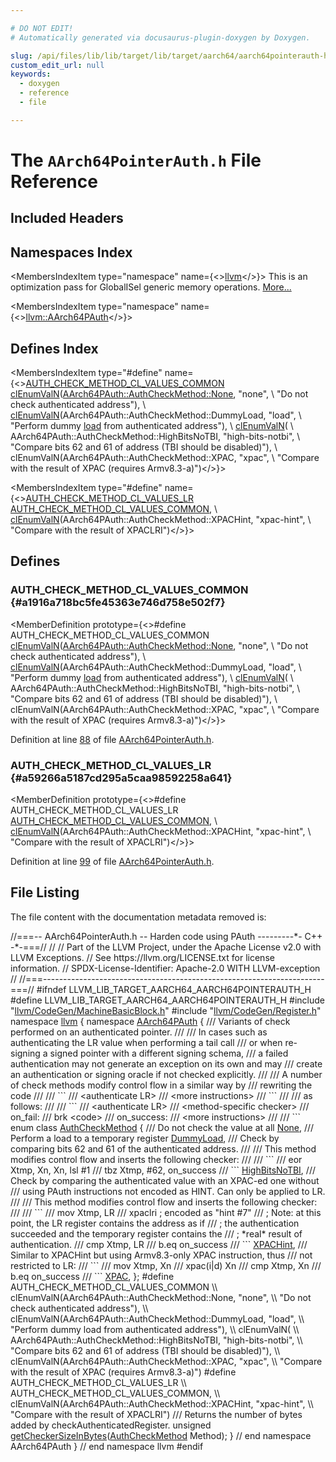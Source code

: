 ```yaml
---

# DO NOT EDIT!
# Automatically generated via docusaurus-plugin-doxygen by Doxygen.

slug: /api/files/lib/lib/target/lib/target/aarch64/aarch64pointerauth-h
custom_edit_url: null
keywords:
  - doxygen
  - reference
  - file

---
```





# The `AArch64PointerAuth.h` File Reference

<DoxygenPage pluginConfig={pluginConfig}>



## Included Headers

<IncludesList>
<IncludesListItem
  filePath="llvm/CodeGen/MachineBasicBlock.h"
  permalink="/docs/api/files/include/include/llvm/include/llvm/codegen/machinebasicblock-h"
  isLocal="true" />
<IncludesListItem
  filePath="llvm/CodeGen/Register.h"
  permalink="/docs/api/files/include/include/llvm/include/llvm/codegen/register-h"
  isLocal="true" />
</IncludesList>

## Namespaces Index

<MembersIndex>

<MembersIndexItem
  type="namespace"
  name={<><a href="/docs/api/namespaces/llvm">llvm</a></>}>
This is an optimization pass for GlobalISel generic memory operations. <a href="/docs/api/namespaces/llvm/#details">More...</a>
</MembersIndexItem>

<MembersIndexItem
  type="namespace"
  name={<><a href="/docs/api/namespaces/llvm/aarch64pauth">llvm::AArch64PAuth</a></>}>
</MembersIndexItem>

</MembersIndex>

## Defines Index

<MembersIndex>

<MembersIndexItem
  type="#define"
  name={<><a href="#a1916a718bc5fe45363e746d758e502f7">AUTH&#95;CHECK&#95;METHOD&#95;CL&#95;VALUES&#95;COMMON</a>&nbsp;&nbsp;&nbsp;  <a href="/docs/api/files/include/include/llvm/include/llvm/support/commandline-h/#a187fd767976b311c09dff5e05ac0c1bc">clEnumValN</a>(<a href="/docs/api/files/lib/lib/textapi/textstubcommon-h/#a8e64f5532820f43f01399ac8bb2ff3e9ac9d3e887722f2bc482bcca9d41c512af">AArch64PAuth::AuthCheckMethod::None</a>, &quot;none&quot;,                      \\
             &quot;Do not check authenticated address&quot;),                            \\
      <a href="/docs/api/files/include/include/llvm/include/llvm/support/commandline-h/#a187fd767976b311c09dff5e05ac0c1bc">clEnumValN</a>(AArch64PAuth::AuthCheckMethod::DummyLoad, &quot;load&quot;,             \\
                 &quot;Perform dummy <a href="/docs/api/files/lib/lib/target/lib/target/amdgpu/amdgpumarklastscratchload-cpp/#a8a3fe89940744b94ffe5dacd6704c2be">load</a> from authenticated address&quot;),             \\
      <a href="/docs/api/files/include/include/llvm/include/llvm/support/commandline-h/#a187fd767976b311c09dff5e05ac0c1bc">clEnumValN</a>(                                                              \\
          AArch64PAuth::AuthCheckMethod::HighBitsNoTBI, &quot;high-bits-notbi&quot;,     \\
          &quot;Compare bits 62 and 61 of address (TBI should be disabled)&quot;),       \\
      clEnumValN(AArch64PAuth::AuthCheckMethod::XPAC, &quot;xpac&quot;,                  \\
                 &quot;Compare with the result of XPAC (requires Armv8.3-a)&quot;)</>}>
</MembersIndexItem>

<MembersIndexItem
  type="#define"
  name={<><a href="#a59266a5187cd295a5caa98592258a641">AUTH&#95;CHECK&#95;METHOD&#95;CL&#95;VALUES&#95;LR</a>&nbsp;&nbsp;&nbsp;      <a href="#a1916a718bc5fe45363e746d758e502f7">AUTH&#95;CHECK&#95;METHOD&#95;CL&#95;VALUES&#95;COMMON</a>,                                      \\
      <a href="/docs/api/files/include/include/llvm/include/llvm/support/commandline-h/#a187fd767976b311c09dff5e05ac0c1bc">clEnumValN</a>(AArch64PAuth::AuthCheckMethod::XPACHint, &quot;xpac-hint&quot;,         \\
                 &quot;Compare with the result of XPACLRI&quot;)</>}>
</MembersIndexItem>

</MembersIndex>


<SectionDefinition>

## Defines

### AUTH&#95;CHECK&#95;METHOD&#95;CL&#95;VALUES&#95;COMMON {#a1916a718bc5fe45363e746d758e502f7}

<MemberDefinition
  prototype={<>#define AUTH&#95;CHECK&#95;METHOD&#95;CL&#95;VALUES&#95;COMMON&nbsp;&nbsp;&nbsp;  <a href="/docs/api/files/include/include/llvm/include/llvm/support/commandline-h/#a187fd767976b311c09dff5e05ac0c1bc">clEnumValN</a>(<a href="/docs/api/files/lib/lib/textapi/textstubcommon-h/#a8e64f5532820f43f01399ac8bb2ff3e9ac9d3e887722f2bc482bcca9d41c512af">AArch64PAuth::AuthCheckMethod::None</a>, &quot;none&quot;,                      \\
             &quot;Do not check authenticated address&quot;),                            \\
      <a href="/docs/api/files/include/include/llvm/include/llvm/support/commandline-h/#a187fd767976b311c09dff5e05ac0c1bc">clEnumValN</a>(AArch64PAuth::AuthCheckMethod::DummyLoad, &quot;load&quot;,             \\
                 &quot;Perform dummy <a href="/docs/api/files/lib/lib/target/lib/target/amdgpu/amdgpumarklastscratchload-cpp/#a8a3fe89940744b94ffe5dacd6704c2be">load</a> from authenticated address&quot;),             \\
      <a href="/docs/api/files/include/include/llvm/include/llvm/support/commandline-h/#a187fd767976b311c09dff5e05ac0c1bc">clEnumValN</a>(                                                              \\
          AArch64PAuth::AuthCheckMethod::HighBitsNoTBI, &quot;high-bits-notbi&quot;,     \\
          &quot;Compare bits 62 and 61 of address (TBI should be disabled)&quot;),       \\
      clEnumValN(AArch64PAuth::AuthCheckMethod::XPAC, &quot;xpac&quot;,                  \\
                 &quot;Compare with the result of XPAC (requires Armv8.3-a)&quot;)</>}>

Definition at line <a href="#l00088">88</a> of file <a href="/docs/api/files/lib/lib/target/lib/target/aarch64/aarch64pointerauth-h">AArch64PointerAuth.h</a>.
</MemberDefinition>

### AUTH&#95;CHECK&#95;METHOD&#95;CL&#95;VALUES&#95;LR {#a59266a5187cd295a5caa98592258a641}

<MemberDefinition
  prototype={<>#define AUTH&#95;CHECK&#95;METHOD&#95;CL&#95;VALUES&#95;LR&nbsp;&nbsp;&nbsp;      <a href="#a1916a718bc5fe45363e746d758e502f7">AUTH&#95;CHECK&#95;METHOD&#95;CL&#95;VALUES&#95;COMMON</a>,                                      \\
      <a href="/docs/api/files/include/include/llvm/include/llvm/support/commandline-h/#a187fd767976b311c09dff5e05ac0c1bc">clEnumValN</a>(AArch64PAuth::AuthCheckMethod::XPACHint, &quot;xpac-hint&quot;,         \\
                 &quot;Compare with the result of XPACLRI&quot;)</>}>

Definition at line <a href="#l00099">99</a> of file <a href="/docs/api/files/lib/lib/target/lib/target/aarch64/aarch64pointerauth-h">AArch64PointerAuth.h</a>.
</MemberDefinition>

</SectionDefinition>

## File Listing

The file content with the documentation metadata removed is:

<ProgramListing>

<Link id="l00001" /><CodeLine lineNumber="1"><Highlight kind="comment">//===-- AArch64PointerAuth.h -- Harden code using PAuth ---------&#42;- C++ -&#42;-===//</Highlight><Highlight kind="normal"></Highlight></CodeLine>
<Link id="l00002" /><CodeLine lineNumber="2"><Highlight kind="normal"></Highlight><Highlight kind="comment">//</Highlight><Highlight kind="normal"></Highlight></CodeLine>
<Link id="l00003" /><CodeLine lineNumber="3"><Highlight kind="normal"></Highlight><Highlight kind="comment">// Part of the LLVM Project, under the Apache License v2.0 with LLVM Exceptions.</Highlight><Highlight kind="normal"></Highlight></CodeLine>
<Link id="l00004" /><CodeLine lineNumber="4"><Highlight kind="normal"></Highlight><Highlight kind="comment">// See https://llvm.org/LICENSE.txt for license information.</Highlight><Highlight kind="normal"></Highlight></CodeLine>
<Link id="l00005" /><CodeLine lineNumber="5"><Highlight kind="normal"></Highlight><Highlight kind="comment">// SPDX-License-Identifier: Apache-2.0 WITH LLVM-exception</Highlight><Highlight kind="normal"></Highlight></CodeLine>
<Link id="l00006" /><CodeLine lineNumber="6"><Highlight kind="normal"></Highlight><Highlight kind="comment">//</Highlight><Highlight kind="normal"></Highlight></CodeLine>
<Link id="l00007" /><CodeLine lineNumber="7"><Highlight kind="normal"></Highlight><Highlight kind="comment">//===----------------------------------------------------------------------===//</Highlight><Highlight kind="normal"></Highlight></CodeLine>
<Link id="l00008" /><CodeLine lineNumber="8"><Highlight kind="normal"></Highlight></CodeLine>
<Link id="l00009" /><CodeLine lineNumber="9"><Highlight kind="normal"></Highlight><Highlight kind="preprocessor">#ifndef LLVM&#95;LIB&#95;TARGET&#95;AARCH64&#95;AARCH64POINTERAUTH&#95;H</Highlight><Highlight kind="normal"></Highlight></CodeLine>
<Link id="l00010" /><CodeLine lineNumber="10"><Highlight kind="normal"></Highlight><Highlight kind="preprocessor">#define LLVM&#95;LIB&#95;TARGET&#95;AARCH64&#95;AARCH64POINTERAUTH&#95;H</Highlight><Highlight kind="normal"></Highlight></CodeLine>
<Link id="l00011" /><CodeLine lineNumber="11"><Highlight kind="normal"></Highlight></CodeLine>
<Link id="l00012" /><CodeLine lineNumber="12"><Highlight kind="normal"></Highlight><Highlight kind="preprocessor">#include &quot;<a href="/docs/api/files/include/include/llvm/include/llvm/codegen/machinebasicblock-h">llvm/CodeGen/MachineBasicBlock.h</a>&quot;</Highlight><Highlight kind="normal"></Highlight></CodeLine>
<Link id="l00013" /><CodeLine lineNumber="13"><Highlight kind="normal"></Highlight><Highlight kind="preprocessor">#include &quot;<a href="/docs/api/files/include/include/llvm/include/llvm/codegen/register-h">llvm/CodeGen/Register.h</a>&quot;</Highlight><Highlight kind="normal"></Highlight></CodeLine>
<Link id="l00014" /><CodeLine lineNumber="14"><Highlight kind="normal"></Highlight></CodeLine>
<Link id="l00015" /><CodeLine lineNumber="15"><Highlight kind="normal"></Highlight><Highlight kind="keyword">namespace </Highlight><Highlight kind="normal"><a href="/docs/api/namespaces/llvm">llvm</a> &#123;</Highlight></CodeLine>
<Link id="l00016" /><CodeLine lineNumber="16" lineLink="/docs/api/namespaces/llvm/aarch64pauth"><Highlight kind="normal"></Highlight><Highlight kind="keyword">namespace </Highlight><Highlight kind="normal"><a href="/docs/api/namespaces/llvm/aarch64pauth">AArch64PAuth</a> &#123;</Highlight></CodeLine>
<Link id="l00017" /><CodeLine lineNumber="17"><Highlight kind="normal"></Highlight><Highlight kind="comment"></Highlight></CodeLine>
<Link id="l00018" /><CodeLine lineNumber="18"><Highlight kind="comment">/// Variants of check performed on an authenticated pointer.</Highlight></CodeLine>
<Link id="l00019" /><CodeLine lineNumber="19"><Highlight kind="comment">///</Highlight></CodeLine>
<Link id="l00020" /><CodeLine lineNumber="20"><Highlight kind="comment">/// In cases such as authenticating the LR value when performing a tail call</Highlight></CodeLine>
<Link id="l00021" /><CodeLine lineNumber="21"><Highlight kind="comment">/// or when re-signing a signed pointer with a different signing schema,</Highlight></CodeLine>
<Link id="l00022" /><CodeLine lineNumber="22"><Highlight kind="comment">/// a failed authentication may not generate an exception on its own and may</Highlight></CodeLine>
<Link id="l00023" /><CodeLine lineNumber="23"><Highlight kind="comment">/// create an authentication or signing oracle if not checked explicitly.</Highlight></CodeLine>
<Link id="l00024" /><CodeLine lineNumber="24"><Highlight kind="comment">///</Highlight></CodeLine>
<Link id="l00025" /><CodeLine lineNumber="25"><Highlight kind="comment">/// A number of check methods modify control flow in a similar way by</Highlight></CodeLine>
<Link id="l00026" /><CodeLine lineNumber="26"><Highlight kind="comment">/// rewriting the code</Highlight></CodeLine>
<Link id="l00027" /><CodeLine lineNumber="27"><Highlight kind="comment">///</Highlight></CodeLine>
<Link id="l00028" /><CodeLine lineNumber="28"><Highlight kind="comment">/// &#96;&#96;&#96;</Highlight></CodeLine>
<Link id="l00029" /><CodeLine lineNumber="29"><Highlight kind="comment">///   &lt;authenticate LR&gt;</Highlight></CodeLine>
<Link id="l00030" /><CodeLine lineNumber="30"><Highlight kind="comment">///   &lt;more instructions&gt;</Highlight></CodeLine>
<Link id="l00031" /><CodeLine lineNumber="31"><Highlight kind="comment">/// &#96;&#96;&#96;</Highlight></CodeLine>
<Link id="l00032" /><CodeLine lineNumber="32"><Highlight kind="comment">///</Highlight></CodeLine>
<Link id="l00033" /><CodeLine lineNumber="33"><Highlight kind="comment">/// as follows:</Highlight></CodeLine>
<Link id="l00034" /><CodeLine lineNumber="34"><Highlight kind="comment">///</Highlight></CodeLine>
<Link id="l00035" /><CodeLine lineNumber="35"><Highlight kind="comment">/// &#96;&#96;&#96;</Highlight></CodeLine>
<Link id="l00036" /><CodeLine lineNumber="36"><Highlight kind="comment">///   &lt;authenticate LR&gt;</Highlight></CodeLine>
<Link id="l00037" /><CodeLine lineNumber="37"><Highlight kind="comment">///   &lt;method-specific checker&gt;</Highlight></CodeLine>
<Link id="l00038" /><CodeLine lineNumber="38"><Highlight kind="comment">/// on&#95;fail:</Highlight></CodeLine>
<Link id="l00039" /><CodeLine lineNumber="39"><Highlight kind="comment">///   brk &lt;code&gt;</Highlight></CodeLine>
<Link id="l00040" /><CodeLine lineNumber="40"><Highlight kind="comment">/// on&#95;success:</Highlight></CodeLine>
<Link id="l00041" /><CodeLine lineNumber="41"><Highlight kind="comment">///   &lt;more instructions&gt;</Highlight></CodeLine>
<Link id="l00042" /><CodeLine lineNumber="42"><Highlight kind="comment">///</Highlight></CodeLine>
<Link id="l00043" /><CodeLine lineNumber="43"><Highlight kind="comment">/// &#96;&#96;&#96;</Highlight><Highlight kind="normal"></Highlight></CodeLine>
<Link id="l00044" /><CodeLine lineNumber="44" lineLink="/docs/api/namespaces/llvm/aarch64pauth/#abf78b4a589091577668be8331dbf3e10"><Highlight kind="normal"></Highlight><Highlight kind="keyword">enum class</Highlight><Highlight kind="normal"> <a href="/docs/api/namespaces/llvm/aarch64pauth/#abf78b4a589091577668be8331dbf3e10">AuthCheckMethod</a> &#123;</Highlight><Highlight kind="comment"></Highlight></CodeLine>
<Link id="l00045" /><CodeLine lineNumber="45"><Highlight kind="comment">  /// Do not check the value at all</Highlight><Highlight kind="normal"></Highlight></CodeLine>
<Link id="l00046" /><CodeLine lineNumber="46" lineLink="/docs/api/namespaces/llvm/aarch64pauth/#abf78b4a589091577668be8331dbf3e10a6adf97f83acf6453d4a6a4b1070f3754"><Highlight kind="normal">  <a href="/docs/api/namespaces/llvm/aarch64pauth/#abf78b4a589091577668be8331dbf3e10a6adf97f83acf6453d4a6a4b1070f3754">None</a>,</Highlight></CodeLine>
<Link id="l00047" /><CodeLine lineNumber="47"><Highlight kind="normal"></Highlight><Highlight kind="comment"></Highlight></CodeLine>
<Link id="l00048" /><CodeLine lineNumber="48"><Highlight kind="comment">  /// Perform a load to a temporary register</Highlight><Highlight kind="normal"></Highlight></CodeLine>
<Link id="l00049" /><CodeLine lineNumber="49" lineLink="/docs/api/namespaces/llvm/aarch64pauth/#abf78b4a589091577668be8331dbf3e10a24204a7fa8ab4d609a76a48ac4673b22"><Highlight kind="normal">  <a href="/docs/api/namespaces/llvm/aarch64pauth/#abf78b4a589091577668be8331dbf3e10a24204a7fa8ab4d609a76a48ac4673b22">DummyLoad</a>,</Highlight></CodeLine>
<Link id="l00050" /><CodeLine lineNumber="50"><Highlight kind="normal"></Highlight><Highlight kind="comment"></Highlight></CodeLine>
<Link id="l00051" /><CodeLine lineNumber="51"><Highlight kind="comment">  /// Check by comparing bits 62 and 61 of the authenticated address.</Highlight></CodeLine>
<Link id="l00052" /><CodeLine lineNumber="52"><Highlight kind="comment">  ///</Highlight></CodeLine>
<Link id="l00053" /><CodeLine lineNumber="53"><Highlight kind="comment">  /// This method modifies control flow and inserts the following checker:</Highlight></CodeLine>
<Link id="l00054" /><CodeLine lineNumber="54"><Highlight kind="comment">  ///</Highlight></CodeLine>
<Link id="l00055" /><CodeLine lineNumber="55"><Highlight kind="comment">  /// &#96;&#96;&#96;</Highlight></CodeLine>
<Link id="l00056" /><CodeLine lineNumber="56"><Highlight kind="comment">  ///   eor Xtmp, Xn, Xn, lsl #1</Highlight></CodeLine>
<Link id="l00057" /><CodeLine lineNumber="57"><Highlight kind="comment">  ///   tbz Xtmp, #62, on&#95;success</Highlight></CodeLine>
<Link id="l00058" /><CodeLine lineNumber="58"><Highlight kind="comment">  /// &#96;&#96;&#96;</Highlight><Highlight kind="normal"></Highlight></CodeLine>
<Link id="l00059" /><CodeLine lineNumber="59" lineLink="/docs/api/namespaces/llvm/aarch64pauth/#abf78b4a589091577668be8331dbf3e10a47343d56dc562d3a8366d3854eb64161"><Highlight kind="normal">  <a href="/docs/api/namespaces/llvm/aarch64pauth/#abf78b4a589091577668be8331dbf3e10a47343d56dc562d3a8366d3854eb64161">HighBitsNoTBI</a>,</Highlight></CodeLine>
<Link id="l00060" /><CodeLine lineNumber="60"><Highlight kind="normal"></Highlight><Highlight kind="comment"></Highlight></CodeLine>
<Link id="l00061" /><CodeLine lineNumber="61"><Highlight kind="comment">  /// Check by comparing the authenticated value with an XPAC-ed one without</Highlight></CodeLine>
<Link id="l00062" /><CodeLine lineNumber="62"><Highlight kind="comment">  /// using PAuth instructions not encoded as HINT. Can only be applied to LR.</Highlight></CodeLine>
<Link id="l00063" /><CodeLine lineNumber="63"><Highlight kind="comment">  ///</Highlight></CodeLine>
<Link id="l00064" /><CodeLine lineNumber="64"><Highlight kind="comment">  /// This method modifies control flow and inserts the following checker:</Highlight></CodeLine>
<Link id="l00065" /><CodeLine lineNumber="65"><Highlight kind="comment">  ///</Highlight></CodeLine>
<Link id="l00066" /><CodeLine lineNumber="66"><Highlight kind="comment">  /// &#96;&#96;&#96;</Highlight></CodeLine>
<Link id="l00067" /><CodeLine lineNumber="67"><Highlight kind="comment">  ///   mov Xtmp, LR</Highlight></CodeLine>
<Link id="l00068" /><CodeLine lineNumber="68"><Highlight kind="comment">  ///   xpaclri           ; encoded as &quot;hint #7&quot;</Highlight></CodeLine>
<Link id="l00069" /><CodeLine lineNumber="69"><Highlight kind="comment">  ///   ; Note: at this point, the LR register contains the address as if</Highlight></CodeLine>
<Link id="l00070" /><CodeLine lineNumber="70"><Highlight kind="comment">  ///   ; the authentication succeeded and the temporary register contains the</Highlight></CodeLine>
<Link id="l00071" /><CodeLine lineNumber="71"><Highlight kind="comment">  ///   ; &#42;real&#42; result of authentication.</Highlight></CodeLine>
<Link id="l00072" /><CodeLine lineNumber="72"><Highlight kind="comment">  ///   cmp Xtmp, LR</Highlight></CodeLine>
<Link id="l00073" /><CodeLine lineNumber="73"><Highlight kind="comment">  ///   b.eq on&#95;success</Highlight></CodeLine>
<Link id="l00074" /><CodeLine lineNumber="74"><Highlight kind="comment">  /// &#96;&#96;&#96;</Highlight><Highlight kind="normal"></Highlight></CodeLine>
<Link id="l00075" /><CodeLine lineNumber="75" lineLink="/docs/api/namespaces/llvm/aarch64pauth/#abf78b4a589091577668be8331dbf3e10a1fb8b484947fc2d97a18d9b90e0c08fb"><Highlight kind="normal">  <a href="/docs/api/namespaces/llvm/aarch64pauth/#abf78b4a589091577668be8331dbf3e10a1fb8b484947fc2d97a18d9b90e0c08fb">XPACHint</a>,</Highlight></CodeLine>
<Link id="l00076" /><CodeLine lineNumber="76"><Highlight kind="normal"></Highlight><Highlight kind="comment"></Highlight></CodeLine>
<Link id="l00077" /><CodeLine lineNumber="77"><Highlight kind="comment">  /// Similar to XPACHint but using Armv8.3-only XPAC instruction, thus</Highlight></CodeLine>
<Link id="l00078" /><CodeLine lineNumber="78"><Highlight kind="comment">  /// not restricted to LR:</Highlight></CodeLine>
<Link id="l00079" /><CodeLine lineNumber="79"><Highlight kind="comment">  /// &#96;&#96;&#96;</Highlight></CodeLine>
<Link id="l00080" /><CodeLine lineNumber="80"><Highlight kind="comment">  ///   mov Xtmp, Xn</Highlight></CodeLine>
<Link id="l00081" /><CodeLine lineNumber="81"><Highlight kind="comment">  ///   xpac(i|d) Xn</Highlight></CodeLine>
<Link id="l00082" /><CodeLine lineNumber="82"><Highlight kind="comment">  ///   cmp Xtmp, Xn</Highlight></CodeLine>
<Link id="l00083" /><CodeLine lineNumber="83"><Highlight kind="comment">  ///   b.eq on&#95;success</Highlight></CodeLine>
<Link id="l00084" /><CodeLine lineNumber="84"><Highlight kind="comment">  /// &#96;&#96;&#96;</Highlight><Highlight kind="normal"></Highlight></CodeLine>
<Link id="l00085" /><CodeLine lineNumber="85" lineLink="/docs/api/namespaces/llvm/aarch64pauth/#abf78b4a589091577668be8331dbf3e10ae34527c9d45ac8d5e68634911bfcd36e"><Highlight kind="normal">  <a href="/docs/api/namespaces/llvm/aarch64pauth/#abf78b4a589091577668be8331dbf3e10ae34527c9d45ac8d5e68634911bfcd36e">XPAC</a>,</Highlight></CodeLine>
<Link id="l00086" /><CodeLine lineNumber="86"><Highlight kind="normal">&#125;;</Highlight></CodeLine>
<Link id="l00087" /><CodeLine lineNumber="87"><Highlight kind="normal"></Highlight></CodeLine>
<Link id="l00088" /><CodeLine lineNumber="88" lineLink="#a1916a718bc5fe45363e746d758e502f7"><Highlight kind="normal"></Highlight><Highlight kind="preprocessor">#define AUTH&#95;CHECK&#95;METHOD&#95;CL&#95;VALUES&#95;COMMON                                     \\</Highlight></CodeLine>
<Link id="l00089" /><CodeLine lineNumber="89"><Highlight kind="preprocessor">  clEnumValN(AArch64PAuth::AuthCheckMethod::None, &quot;none&quot;,                      \\</Highlight></CodeLine>
<Link id="l00090" /><CodeLine lineNumber="90"><Highlight kind="preprocessor">             &quot;Do not check authenticated address&quot;),                            \\</Highlight></CodeLine>
<Link id="l00091" /><CodeLine lineNumber="91"><Highlight kind="preprocessor">      clEnumValN(AArch64PAuth::AuthCheckMethod::DummyLoad, &quot;load&quot;,             \\</Highlight></CodeLine>
<Link id="l00092" /><CodeLine lineNumber="92"><Highlight kind="preprocessor">                 &quot;Perform dummy load from authenticated address&quot;),             \\</Highlight></CodeLine>
<Link id="l00093" /><CodeLine lineNumber="93"><Highlight kind="preprocessor">      clEnumValN(                                                              \\</Highlight></CodeLine>
<Link id="l00094" /><CodeLine lineNumber="94"><Highlight kind="preprocessor">          AArch64PAuth::AuthCheckMethod::HighBitsNoTBI, &quot;high-bits-notbi&quot;,     \\</Highlight></CodeLine>
<Link id="l00095" /><CodeLine lineNumber="95"><Highlight kind="preprocessor">          &quot;Compare bits 62 and 61 of address (TBI should be disabled)&quot;),       \\</Highlight></CodeLine>
<Link id="l00096" /><CodeLine lineNumber="96"><Highlight kind="preprocessor">      clEnumValN(AArch64PAuth::AuthCheckMethod::XPAC, &quot;xpac&quot;,                  \\</Highlight></CodeLine>
<Link id="l00097" /><CodeLine lineNumber="97"><Highlight kind="preprocessor">                 &quot;Compare with the result of XPAC (requires Armv8.3-a)&quot;)</Highlight><Highlight kind="normal"></Highlight></CodeLine>
<Link id="l00098" /><CodeLine lineNumber="98"><Highlight kind="normal"></Highlight></CodeLine>
<Link id="l00099" /><CodeLine lineNumber="99" lineLink="#a59266a5187cd295a5caa98592258a641"><Highlight kind="normal"></Highlight><Highlight kind="preprocessor">#define AUTH&#95;CHECK&#95;METHOD&#95;CL&#95;VALUES&#95;LR                                         \\</Highlight></CodeLine>
<Link id="l00100" /><CodeLine lineNumber="100"><Highlight kind="preprocessor">      AUTH&#95;CHECK&#95;METHOD&#95;CL&#95;VALUES&#95;COMMON,                                      \\</Highlight></CodeLine>
<Link id="l00101" /><CodeLine lineNumber="101"><Highlight kind="preprocessor">      clEnumValN(AArch64PAuth::AuthCheckMethod::XPACHint, &quot;xpac-hint&quot;,         \\</Highlight></CodeLine>
<Link id="l00102" /><CodeLine lineNumber="102"><Highlight kind="preprocessor">                 &quot;Compare with the result of XPACLRI&quot;)</Highlight><Highlight kind="normal"></Highlight></CodeLine>
<Link id="l00103" /><CodeLine lineNumber="103"><Highlight kind="normal"></Highlight><Highlight kind="comment"></Highlight></CodeLine>
<Link id="l00104" /><CodeLine lineNumber="104"><Highlight kind="comment">/// Returns the number of bytes added by checkAuthenticatedRegister.</Highlight><Highlight kind="normal"></Highlight></CodeLine>
<Link id="l00105" /><CodeLine lineNumber="105"><Highlight kind="normal"></Highlight><Highlight kind="keywordtype">unsigned</Highlight><Highlight kind="normal"> <a href="/docs/api/namespaces/llvm/aarch64pauth/#a89f9d58f53aa5fefd75ce86659f52f71">getCheckerSizeInBytes</a>(<a href="/docs/api/namespaces/llvm/aarch64pauth/#abf78b4a589091577668be8331dbf3e10">AuthCheckMethod</a> Method);</Highlight></CodeLine>
<Link id="l00106" /><CodeLine lineNumber="106"><Highlight kind="normal"></Highlight></CodeLine>
<Link id="l00107" /><CodeLine lineNumber="107"><Highlight kind="normal">&#125; </Highlight><Highlight kind="comment">// end namespace AArch64PAuth</Highlight><Highlight kind="normal"></Highlight></CodeLine>
<Link id="l00108" /><CodeLine lineNumber="108"><Highlight kind="normal">&#125; </Highlight><Highlight kind="comment">// end namespace llvm</Highlight><Highlight kind="normal"></Highlight></CodeLine>
<Link id="l00109" /><CodeLine lineNumber="109"><Highlight kind="normal"></Highlight></CodeLine>
<Link id="l00110" /><CodeLine lineNumber="110"><Highlight kind="normal"></Highlight><Highlight kind="preprocessor">#endif</Highlight></CodeLine>

</ProgramListing>


</DoxygenPage>
